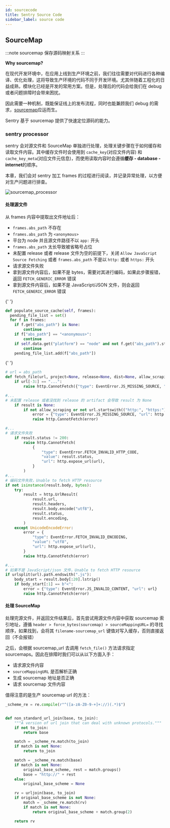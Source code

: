 ```yaml
---
id: sourcecode
title: Sentry Source Code
sidebar_label: source code
---
```



## SourceMap

:::note sourcemap
保存源码映射关系
:::

**Why sourcemap?**

在现代开发环境中，在应用上线到生产环境之前，我们往往需要对代码进行各种编译、优化处理，这将导致生产环境的代码不同于开发环境。尤其伴随着工程化的日益成熟，模块化已经是开发的常用方案。但是，处理后的代码会给我们在 debug 或者问题排障时会带来困扰。

因此需要一种机制，既能保证线上的发布流程，同时也能兼顾我们 debug 的需求，[sourcemap](https://docs.google.com/document/d/1U1RGAehQwRypUTovF1KRlpiOFze0b-_2gc6fAH0KY0k/edit?hl=en_US&pli=1&pli=1#heading=h.1ce2c87bpj24)应运而生。

Sentry 基于 sourcemap 提供了快速定位源码的能力。

### sentry processor

sentry 会对源文件和 SourceMap 单独进行处理，处理关键步骤在于如何缓存和读取文件内容。其中缓存文件时会使用到 `cache_key`(对应文件内容) 和 `cache_key_meta`(对应文件元信息)，而使用读取内容时会遵循**缓存 - database - internet**的顺序。

本章，我们会对 sentry 加工 frames 的过程进行阅读，并记录异常处理，以方便对生产问题进行排查。


![sourcemap_processor](/img/fte/sourcemap.svg)

#### 处理源文件

从 frames 内容中提取出文件地址后：

- `frames.abs_path` 不存在
- `frames.abs_path` 为 `<anonymous>`
- 平台为 node 并且源文件路径不以 `app:` 开头
- `frames.abs_path` 太长导致被省略号占位
- 未配置 release 或者 release 文件为空的前提下，关闭 `Allow JavaScript Source Fetching` 或者 `frames.abs_path` 不是以 `http:` 或者 `https:` 开头
- 请求源文件失败
- 拿到源文件内容后，如果不是 bytes，需要对其进行编码，如果此步骤报错，返回 `FETCH_GENERIC_ERROR` 错误
- 拿到源文件内容后，如果不是 JavaScript/JSON 文件，则会返回 `FETCH_GENERIC_ERROR` 错误

<HighlightWithText text="populate_source_cache()" />{' '}

```python
def populate_source_cache(self, frames):
  pending_file_list = set()
  for f in frames:
    if f.get("abs_path") is None:
        continue
    if f["abs_path"] == "<anonymous>":
        continue
    if self.data.get("platform") == "node" and not f.get("abs_path").startswith("app:"):
        continue
    pending_file_list.add(f["abs_path"])
```

<HighlightWithText text="fetch_file()" />{' '}

```python
# url = abs_path
def fetch_file(url, project=None, release=None, dist=None, allow_scraping=True):
    if url[-3:] == "...":
        raise http.CannotFetch({"type": EventError.JS_MISSING_SOURCE, "url": http.expose_url(url)})

#...
# 未配置 release 或者没找到 release 的 artifact 会导致 result 为 None
    if result is None:
        if not allow_scraping or not url.startswith(("http:", "https:")):
            error = {"type": EventError.JS_MISSING_SOURCE, "url": http.expose_url(url)}
            raise http.CannotFetch(error)

#...
# 请求文件失败
    if result.status != 200:
        raise http.CannotFetch(
            {
                "type": EventError.FETCH_INVALID_HTTP_CODE,
                "value": result.status,
                "url": http.expose_url(url),
            }
        )
#...
# 编码文件失败，Unable to fetch HTTP resource
if not isinstance(result.body, bytes):
    try:
        result = http.UrlResult(
            result.url,
            result.headers,
            result.body.encode("utf8"),
            result.status,
            result.encoding,
        )
    except UnicodeEncodeError:
        error = {
            "type": EventError.FETCH_INVALID_ENCODING,
            "value": "utf8",
            "url": http.expose_url(url),
        }
        raise http.CannotFetch(error)

#...
# 如果不是 JavaScript/json 文件，Unable to fetch HTTP resource
if urlsplit(url).path.endswith(".js"):
    body_start = result.body[:20].lstrip()
    if body_start[:1] == b"<":
        error = {"type": EventError.JS_INVALID_CONTENT, "url": url}
        raise http.CannotFetch(error)
```

#### 处理 SourceMap

处理完源文件，并返回文件结果后，首先尝试用源文件内容中获取 sourcemap 索引地址，遵循 `header > force_bytes(sourcemap) > sourceMappingURL=` 的寻找顺序，如果找到，会将其 `filename-sourcemap_url` 键值对写入缓存，否则直接返回（不会报错）

之后，会根据 sourcemap_url 去调用 `fetch_file()` 方法请求指定 sourcemaps。因此在排障时我们可以从以下方面入手：

- 请求源文件内容
- `sourceMappingURL` 是否解析正确
- 生成 sourcemap 地址是否正确
- 请求 sourcemap 文件内容

值得注意的是生产 sourcemap url 的方法：

```python
_scheme_re = re.compile(r"^([a-zA-Z0-9-+]+://)(.*)$")


def non_standard_url_join(base, to_join):
    """A version of url join that can deal with unknown protocols."""
    if not to_join:
        return base

    match = _scheme_re.match(to_join)
    if match is not None:
        return to_join

    match = _scheme_re.match(base)
    if match is not None:
        original_base_scheme, rest = match.groups()
        base = "http://" + rest
    else:
        original_base_scheme = None

    rv = urljoin(base, to_join)
    if original_base_scheme is not None:
        match = _scheme_re.match(rv)
        if match is not None:
            return original_base_scheme + match.group(2)

    return rv
```
